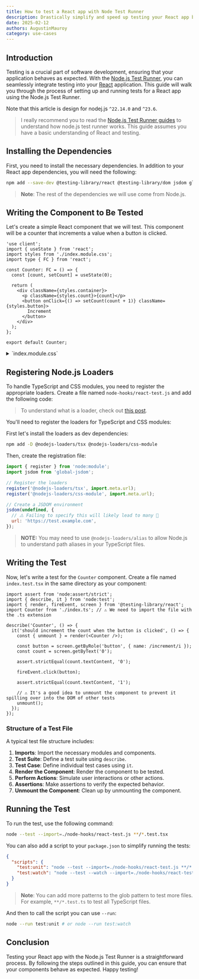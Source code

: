 ```yaml
---
title: How to test a React app with Node Test Runner
description: Drastically simplify and speed up testing your React app by switching to Node Test Runner.
date: 2025-02-12
authors: AugustinMauroy
category: use-cases
---
```


## Introduction

Testing is a crucial part of software development, ensuring that your application behaves as expected. With the [Node.js Test Runner](https://nodejs.org/en/learn/test-runner/introduction), you can seamlessly integrate testing into your [React](https://react.dev) application. This guide will walk you through the process of setting up and running tests for a React app using the Node.js Test Runner.

Note that this article is design for nodej.js `^22.14.0` and `^23.6`.

> I really recommend you to read the [Node.js Test Runner guides](https://nodejs.org/en/learn/test-runner/introduction) to understand how node.js test runner works.
> This guide assumes you have a basic understanding of React and testing.

## Installing the Dependencies

First, you need to install the necessary dependencies. In addition to your React app dependencies, you will need the following:

```bash
npm add --save-dev @testing-library/react @testing-library/dom jsdom global-jsdom
```

> **Note**: The rest of the dependencies we will use come from Node.js.

## Writing the Component to Be Tested

Let's create a simple React component that we will test. This component will be a counter that increments a value when a button is clicked.

```tsx
'use client';
import { useState } from 'react';
import styles from './index.module.css';
import type { FC } from 'react';

const Counter: FC = () => {
  const [count, setCount] = useState(0);

  return (
    <div className={styles.container}>
      <p className={styles.count}>{count}</p>
      <button onClick={() => setCount(count + 1)} className={styles.button}>
        Increment
      </button>
    </div>
  );
};

export default Counter;
```

<details>
  <summary>`index.module.css`</summary>

  ```css
  .container {
    @apply flex flex-col items-center justify-center;

    .count {
      @apply text-4xl;
    }

    .button {
      @apply px-4 py-2 bg-blue-500 text-white rounded-md;
    }
  }
  ```
</details>

## Registering Node.js Loaders

To handle TypeScript and CSS modules, you need to register the appropriate loaders. Create a file named `node-hooks/react-test.js` and add the following code:

> To understand what is a loader, check out [this post](/blog/post/how-to-use-nodejs-loader).

You'll need to register the loaders for TypeScript and CSS modules:

First let's install the loaders as dev dependencies:

```bash
npm add -D @nodejs-loaders/tsx @nodejs-loaders/css-module
```

Then, create the registration file:

```js
import { register } from 'node:module';
import jsdom from 'global-jsdom';

// Register the loaders
register('@nodejs-loaders/tsx', import.meta.url);
register('@nodejs-loaders/css-module', import.meta.url);

// Create a JSDOM environment
jsdom(undefined, {
  // ⚠️ Failing to specify this will likely lead to many 🤬
  url: 'https://test.example.com',
});
```

> **NOTE:** You may need to use `@nodejs-loaders/alias` to allow Node.js to understand path aliases in your TypeScript files.

## Writing the Test

Now, let's write a test for the `Counter` component. Create a file named `index.test.tsx` in the same directory as your component:

```tsx
import assert from 'node:assert/strict';
import { describe, it } from 'node:test';
import { render, fireEvent, screen } from '@testing-library/react';
import Counter from './index.ts'; // ⚠️ We need to import the file with the .ts extension

describe('Counter', () => {
  it('should increment the count when the button is clicked', () => {
    const { unmount } = render(<Counter />);

    const button = screen.getByRole('button', { name: /increment/i });
    const count = screen.getByText('0');

    assert.strictEqual(count.textContent, '0');

    fireEvent.click(button);

    assert.strictEqual(count.textContent, '1');

    // ⚠️ It's a good idea to unmount the component to prevent it spilling over into the DOM of other tests
    unmount();
  });
});
```

### Structure of a Test File

A typical test file structure includes:

1. **Imports**: Import the necessary modules and components.
2. **Test Suite**: Define a test suite using `describe`.
3. **Test Case**: Define individual test cases using `it`.
4. **Render the Component**: Render the component to be tested.
5. **Perform Actions**: Simulate user interactions or other actions.
6. **Assertions**: Make assertions to verify the expected behavior.
7. **Unmount the Component**: Clean up by unmounting the component.

## Running the Test

To run the test, use the following command:

```bash
node --test --import=./node-hooks/react-test.js **/*.test.tsx
```

You can also add a script to your `package.json` to simplify running the tests:

```json fileName="package.json"
{
  "scripts": {
    "test:unit": "node --test --import=./node-hooks/react-test.js **/*.test.tsx",
    "test:watch": "node --test --watch --import=./node-hooks/react-test.js **/*.test.tsx"
  }
}
```

> **Note**: You can add more patterns to the glob pattern to test more files. For example, `**/*.test.ts` to test all TypeScript files.

And then to call the script you can use `--run`:

```bash
node --run test:unit # or node --run test:watch
```

## Conclusion

Testing your React app with the Node.js Test Runner is a straightforward process. By following the steps outlined in this guide, you can ensure that your components behave as expected. Happy testing!

